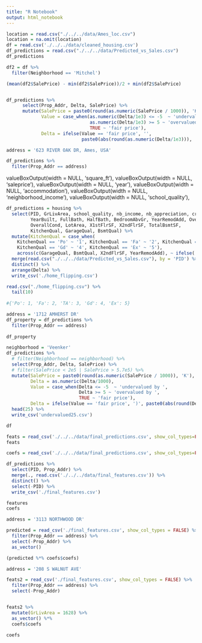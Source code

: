 ```yaml
---
title: "R Notebook"
output: html_notebook
---
```



```r
location = read.csv("./../../data/Ames_loc.csv")
location = na.omit(location)
df = read.csv('./../../data/cleaned_housing.csv')
df_predictions = read.csv("./../../data/Predicted_vs_Sales.csv")
df_predictions 
```

```r
df2 = df %>%
  filter(Neighborhood == 'Mitchel')

(mean(df2$SalePrice) - min(df2$SalePrice))/2 + min(df2$SalePrice)
```
```r

```
```r
df_predictions %>%
      select(Prop_Addr, Delta, SalePrice) %>%
      mutate(SalePrice = paste0(round(as.numeric(SalePrice / 1000)), 'K'),
             Value = case_when(as.numeric(Delta/1e3) <= -5  ~ 'undervalued by ',
                               as.numeric(Delta/1e3) >= 5 ~ 'overvalued by ',
                               TRUE ~ 'fair price'),
             Delta = ifelse(Value == 'fair price', '', 
                            paste0(abs(round(as.numeric(Delta/1e3))), 'K')))
```

```r
address = '623 RIVER OAK DR, Ames, USA'

df_predictions %>%
  filter(Prop_Addr == address)
```
valueBoxOutput(width = NULL, 'square_ft'),
                valueBoxOutput(width = NULL, 'saleprice'),
                valueBoxOutput(width = NULL, 'year'),
                valueBoxOutput(width = NULL, 'accommodation'),
                valueBoxOutput(width = NULL, 'neighborhood_income'),
                valueBoxOutput(width = NULL, 'school_quality'),
```r
df_predictions = housing %>%
  select(PID, GrLivArea, school_quality, nb_income, nb_appreciation, crime_rate, 
         YearBuilt, FullBath, HalfBath, BedroomAbvGr, YearRemodAdd, OverallQual,
         OverallCond, LotArea, X1stFlrSF, X2ndFlrSF, TotalBsmtSF,
         KitchenQual, GarageQual, BsmtQual) %>%
  mutate(KitchenQual = case_when(
    KitchenQual == 'Po' ~ '1', KitchenQual == 'Fa' ~ '2', KitchenQual == 'TA' ~ '3',
    KitchenQual == 'Gd' ~ '4', KitchenQual == 'Ex' ~ '5'),
    across(c(GarageQual, BsmtQual, X2ndFlrSF, YearRemodAdd), ~ ifelse(. == 0, '-', .))) %>%
  merge(read.csv("./../../data/Predicted_vs_Sales.csv"), by = 'PID') %>%
  distinct() %>%
  arrange(Delta) %>%
  write_csv('./home_flipping.csv')
```

```r
read.csv("./home_flipping.csv") %>%
  tail(10)
  
#{'Po': 1, 'Fa': 2, 'TA': 3, 'Gd': 4, 'Ex': 5}
```




```r
address = '1712 AMHERST DR'
df_property = df_predictions %>%
  filter(Prop_Addr == address)
  
df_property
```


```r
neighborhood = 'Veenker'
df_predictions %>%
  # filter(Neighborhood == neighborhood) %>%
  select(Prop_Addr, Delta, SalePrice) %>%
  # filter(SalePrice < 2e5 | SalePrice > 5.7e5) %>%
  mutate(SalePrice = paste0(round(as.numeric(SalePrice / 1000)), 'K'),
         Delta = as.numeric(Delta/1000),
         Value = case_when(Delta <= -5  ~ 'undervalued by ',
                           Delta >= 5 ~ 'overvalued by ',
                           TRUE ~ 'fair price'),
         Delta = ifelse(Value == 'fair price', ')', paste0(abs(round(Delta)), 'K'))) %>%
  head(25) %>%
  write_csv('undervalued25.csv')
```

```r
df
```

```r
feats = read_csv('./../../data/final_predictions.csv', show_col_types=FALSE)
feats
```

```r
coefs = read_csv('./../../data/final_predictions.csv', show_col_types=FALSE)

df_predictions %>%
  select(PID, Prop_Addr) %>%
  merge(., read.csv('./../../data/final_features.csv')) %>%
  distinct() %>%
  select(-PID) %>%
  write_csv('./final_features.csv')

features
coefs
```

```r
address = '3113 NORTHWOOD DR'

predicted = read_csv('./final_features.csv', show_col_types = FALSE) %>%
  filter(Prop_Addr == address) %>%
  select(-Prop_Addr) %>%
  as_vector()

(predicted %*% coefs$coefs)
```

```r
address = '208 S WALNUT AVE'

feats2 = read_csv('./final_features.csv', show_col_types = FALSE) %>%
  filter(Prop_Addr == address) %>%
  select(-Prop_Addr)


feats2 %>%
  mutate(GrLivArea = 1628) %>%
  as_vector() %*% 
  coefs$coefs
```

```r
coefs
```

